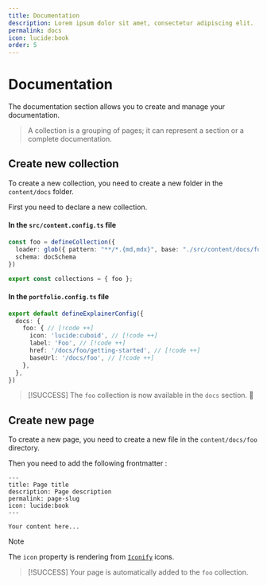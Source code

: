 ```yaml
---
title: Documentation
description: Lorem ipsum dolor sit amet, consectetur adipiscing elit.
permalink: docs
icon: lucide:book
order: 5
---
```


# Documentation

The documentation section allows you to create and manage your documentation.

> A collection is a grouping of pages; it can represent a section or a complete documentation.

## Create new collection

To create a new collection, you need to create a new folder in the `content/docs` folder.

First you need to declare a new collection.

#### In the `src/content.config.ts` file

```ts
const foo = defineCollection({
  loader: glob({ pattern: "**/*.{md,mdx}", base: "./src/content/docs/foo" }),
  schema: docSchema
})

export const collections = { foo };
```

#### In the `portfolio.config.ts` file

```ts
export default defineExplainerConfig({
  docs: {
    foo: { // [!code ++]
      icon: 'lucide:cuboid', // [!code ++]
      label: 'Foo', // [!code ++]
      href: '/docs/foo/getting-started', // [!code ++]
      baseUrl: '/docs/foo', // [!code ++]
    },
  },
})
```

> [!SUCCESS]
> The `foo` collection is now available in the `docs` section. 🚀

## Create new page

To create a new page, you need to create a new file in the `content/docs/foo` directory.

Then you need to add the following frontmatter :

```mdx
---
title: Page title
description: Page description
permalink: page-slug
icon: lucide:book
---

Your content here...
```

> [!NOTE]
> The `icon` property is rendering from [`Iconify`](https://iconify.design) icons.

> [!SUCCESS]
> Your page is automatically added to the `foo` collection.